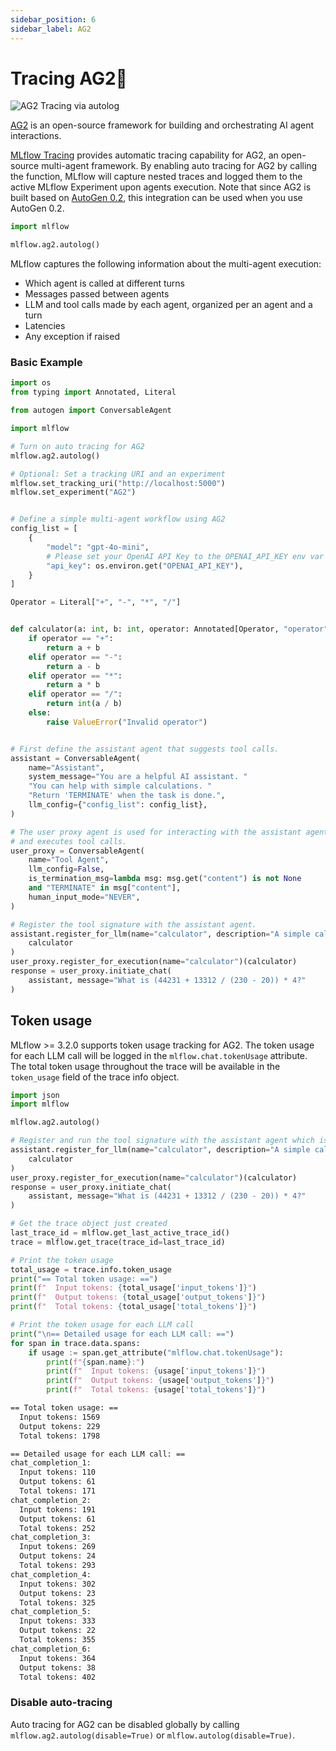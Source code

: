 ```yaml
---
sidebar_position: 6
sidebar_label: AG2
---
```



# Tracing AG2🤖

![AG2 Tracing via autolog](/images/llms/ag2/ag2-trace.png)

[AG2](https://ag2.ai/) is an open-source framework for building and orchestrating AI agent interactions.

[MLflow Tracing](../) provides automatic tracing capability for AG2, an open-source multi-agent framework. By enabling auto tracing
for AG2 by calling the <APILink fn="mlflow.ag2.autolog" /> function, MLflow will capture nested traces and logged them to the active MLflow Experiment upon agents execution.
Note that since AG2 is built based on [AutoGen 0.2](https://microsoft.github.io/autogen/0.2/), this integration can be used when you use AutoGen 0.2.

```python
import mlflow

mlflow.ag2.autolog()
```

MLflow captures the following information about the multi-agent execution:

- Which agent is called at different turns
- Messages passed between agents
- LLM and tool calls made by each agent, organized per an agent and a turn
- Latencies
- Any exception if raised

### Basic Example

```python
import os
from typing import Annotated, Literal

from autogen import ConversableAgent

import mlflow

# Turn on auto tracing for AG2
mlflow.ag2.autolog()

# Optional: Set a tracking URI and an experiment
mlflow.set_tracking_uri("http://localhost:5000")
mlflow.set_experiment("AG2")


# Define a simple multi-agent workflow using AG2
config_list = [
    {
        "model": "gpt-4o-mini",
        # Please set your OpenAI API Key to the OPENAI_API_KEY env var before running this example
        "api_key": os.environ.get("OPENAI_API_KEY"),
    }
]

Operator = Literal["+", "-", "*", "/"]


def calculator(a: int, b: int, operator: Annotated[Operator, "operator"]) -> int:
    if operator == "+":
        return a + b
    elif operator == "-":
        return a - b
    elif operator == "*":
        return a * b
    elif operator == "/":
        return int(a / b)
    else:
        raise ValueError("Invalid operator")


# First define the assistant agent that suggests tool calls.
assistant = ConversableAgent(
    name="Assistant",
    system_message="You are a helpful AI assistant. "
    "You can help with simple calculations. "
    "Return 'TERMINATE' when the task is done.",
    llm_config={"config_list": config_list},
)

# The user proxy agent is used for interacting with the assistant agent
# and executes tool calls.
user_proxy = ConversableAgent(
    name="Tool Agent",
    llm_config=False,
    is_termination_msg=lambda msg: msg.get("content") is not None
    and "TERMINATE" in msg["content"],
    human_input_mode="NEVER",
)

# Register the tool signature with the assistant agent.
assistant.register_for_llm(name="calculator", description="A simple calculator")(
    calculator
)
user_proxy.register_for_execution(name="calculator")(calculator)
response = user_proxy.initiate_chat(
    assistant, message="What is (44231 + 13312 / (230 - 20)) * 4?"
)
```

## Token usage

MLflow >= 3.2.0 supports token usage tracking for AG2. The token usage for each LLM call will be logged in the `mlflow.chat.tokenUsage` attribute. The total token usage throughout the trace will be
available in the `token_usage` field of the trace info object.

```python
import json
import mlflow

mlflow.ag2.autolog()

# Register and run the tool signature with the assistant agent which is defined in above section.
assistant.register_for_llm(name="calculator", description="A simple calculator")(
    calculator
)
user_proxy.register_for_execution(name="calculator")(calculator)
response = user_proxy.initiate_chat(
    assistant, message="What is (44231 + 13312 / (230 - 20)) * 4?"
)

# Get the trace object just created
last_trace_id = mlflow.get_last_active_trace_id()
trace = mlflow.get_trace(trace_id=last_trace_id)

# Print the token usage
total_usage = trace.info.token_usage
print("== Total token usage: ==")
print(f"  Input tokens: {total_usage['input_tokens']}")
print(f"  Output tokens: {total_usage['output_tokens']}")
print(f"  Total tokens: {total_usage['total_tokens']}")

# Print the token usage for each LLM call
print("\n== Detailed usage for each LLM call: ==")
for span in trace.data.spans:
    if usage := span.get_attribute("mlflow.chat.tokenUsage"):
        print(f"{span.name}:")
        print(f"  Input tokens: {usage['input_tokens']}")
        print(f"  Output tokens: {usage['output_tokens']}")
        print(f"  Total tokens: {usage['total_tokens']}")
```

```bash
== Total token usage: ==
  Input tokens: 1569
  Output tokens: 229
  Total tokens: 1798

== Detailed usage for each LLM call: ==
chat_completion_1:
  Input tokens: 110
  Output tokens: 61
  Total tokens: 171
chat_completion_2:
  Input tokens: 191
  Output tokens: 61
  Total tokens: 252
chat_completion_3:
  Input tokens: 269
  Output tokens: 24
  Total tokens: 293
chat_completion_4:
  Input tokens: 302
  Output tokens: 23
  Total tokens: 325
chat_completion_5:
  Input tokens: 333
  Output tokens: 22
  Total tokens: 355
chat_completion_6:
  Input tokens: 364
  Output tokens: 38
  Total tokens: 402
```

### Disable auto-tracing

Auto tracing for AG2 can be disabled globally by calling `mlflow.ag2.autolog(disable=True)` or `mlflow.autolog(disable=True)`.
